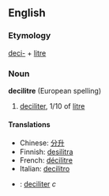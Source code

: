 ==English==
===Etymology===
[[deci-]] + [[litre]]
===Noun===
'''decilitre''' (European spelling)

#[[deciliter]], 1/10 of [[litre]]

====Translations====
*Chinese: [[分升]]
*Finnish: [[desilitra]]
*French: [[décilitre]]
*Italian: [[decilitro]]
*{{sv}}: [[deciliter]] ''c''